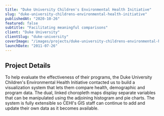 ```yaml
---
title: "Duke University Children's Environmental Health Initiative"
slug: "duke-university-childrens-environmental-health-initiative"
publishedAt: "2020-10-26"
featured: false
subtitle: "Facilitating meaningful comparisons"
client: "Duke University"
clientSlug: "duke-university"
coverImage: "/images/projects/duke-university-childrens-environmental-health-initiative-cover.png"
launchDate: "2011-07-26"
---
```

## Project Details
To help evaluate the effectiveness of their programs, the Duke University Children's Environmental Health Initiative contacted us to build a visualization system that lets them compare health, demographic and program data. The dual, linked choropleth maps display separate variables that can be manipulated using the adjoining histogram and pie charts. The system is fully extensible so CEHI's GIS staff can continue to add and update their own data as it becomes available.
